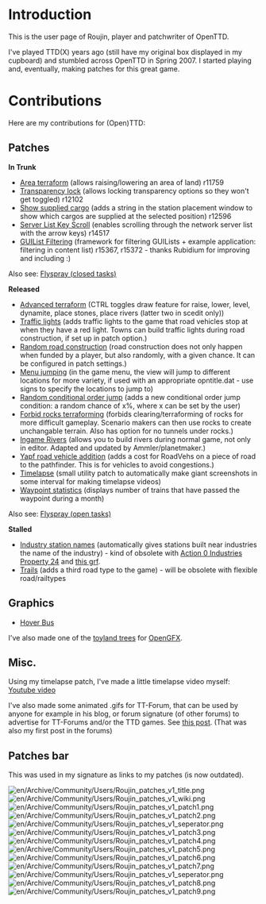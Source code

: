 = Introduction =

This is the user page of Roujin, player and patchwriter of OpenTTD.

I've played TTD(X) years ago (still have my original box displayed in my cupboard) and stumbled across OpenTTD in Spring 2007. I started playing and, eventually, making patches for this great game.


= Contributions =
Here are my contributions for (Open)TTD:

== Patches ==
'''In Trunk'''
* [http://www.tt-forums.net/viewtopic.php?f=33&t=34443 Area terraform] (allows raising/lowering an area of land) r11759
* [http://www.tt-forums.net/viewtopic.php?f=33&t=36190 Transparency lock] (allows locking transparency options so they won't get toggled) r12102
* [http://www.tt-forums.net/viewtopic.php?f=33&t=35661 Show supplied cargo] (adds a string in the station placement window to show which cargos are supplied at the selected position) r12596
* [http://bugs.openttd.org/task/2194 Server List Key Scroll] (enables scrolling through the network server list with the arrow keys) r14517
* [http://bugs.openttd.org/task/2593 GUIList Filtering] (framework for filtering GUILists + example application: filtering in content list) r15367, r15372 - thanks Rubidium for improving and including :)
Also see: [http://bugs.openttd.org/index.php?string=&project=1&search_name=&type%5b%5d=4&sev%5b%5d=&pri%5b%5d=&due%5b%5d=&reported%5b%5d=&cat%5b%5d=&status%5b%5d=closed&percent%5b%5d=&opened=Roujin&dev=&closed=&duedatefrom=&duedateto=&changedfrom=&changedto=&openedfrom=&openedto=&closedfrom=&closedto=&do=index Flyspray (closed tasks)]

'''Released'''
* [http://www.tt-forums.net/viewtopic.php?f=33&t=35627 Advanced terraform] (CTRL toggles draw feature for raise, lower, level, dynamite, place stones, place rivers (latter two in scedit only))
* [http://www.tt-forums.net/viewtopic.php?f=33&t=36261 Traffic lights] (adds traffic lights to the game that road vehicles stop at when they have a red light. Towns can build traffic lights during road construction, if set up in patch option.)
* [http://www.tt-forums.net/viewtopic.php?f=33&t=36438 Random road construction] (road construction does not only happen when funded by a player, but also randomly, with a given chance. It can be configured in patch settings.)
* [http://www.tt-forums.net/viewtopic.php?f=33&t=36925 Menu jumping] (in the game menu, the view will jump to different locations for more variety, if used with an appropriate opntitle.dat - use signs to specify the locations to jump to)
* [http://bugs.openttd.org/task/1989 Random conditional order jump] (adds a new conditional order jump condition: a random chance of x%, where x can be set by the user)
* [http://www.tt-forums.net/viewtopic.php?f=33&t=37622 Forbid rocks terraforming] (forbids clearing/terraforming of rocks for more difficult gameplay. Scenario makers can then use rocks to create unchangable terrain. Also has option for no tunnels under rocks.)
* [http://bugs.openttd.org/task/1884 Ingame Rivers] (allows you to build rivers during normal game, not only in editor. Adapted and updated by Ammler/planetmaker.)
* [http://www.tt-forums.net/viewtopic.php?p=712102#p712102 Yapf road vehicle addition] (adds a cost for RoadVehs on a piece of road to the pathfinder. This is for vehicles to avoid congestions.)
* [http://www.tt-forums.net/viewtopic.php?f=33&t=40114 Timelapse] (small utility patch to automatically make giant screenshots in some interval for making timelapse videos)
* [http://bugs.openttd.org/task/2620 Waypoint statistics] (displays number of trains that have passed the waypoint during a month)
Also see: [http://bugs.openttd.org/index.php?string=&project=1&search_name=&type%5b%5d=4&sev%5b%5d=&pri%5b%5d=&due%5b%5d=&reported%5b%5d=&cat%5b%5d=&status%5b%5d=open&percent%5b%5d=&opened=Roujin&dev=&closed=&duedatefrom=&duedateto=&changedfrom=&changedto=&openedfrom=&openedto=&closedfrom=&closedto=&do=index Flyspray (open tasks)]

'''Stalled'''
* [http://www.tt-forums.net/viewtopic.php?f=33&t=35613 Industry station names] (automatically gives stations built near industries the name of the industry) - kind of obsolete with [http://wiki.ttdpatch.net/tiki-index.php?page=Action0Industries#Default_name_for_nearby_station_24_ Action 0 Industries Property 24] and [http://www.tt-forums.net/viewtopic.php?f=26&t=40523 this grf].
* [http://www.tt-forums.net/viewtopic.php?f=33&t=38108 Trails] (adds a third road type to the game) - will be obsolete with flexible road/railtypes

== Graphics ==
* [http://www.tt-forums.net/viewtopic.php?f=36&t=41363 Hover Bus]

I've also made one of the [http://www.tt-forums.net/viewtopic.php?p=664352#p664352 toyland trees] for [[en/Archive/Community/Graphics Replacement|OpenGFX]].

== Misc. ==
Using my timelapse patch, I've made a little timelapse video myself: [http://de.youtube.com/watch?v=txTUNLBF6hQ Youtube video]

I've also made some animated .gifs for TT-Forum, that can be used by anyone for example in his blog, or forum signature (of other forums) to advertise for TT-Forums and/or the TTD games.
See [http://www.tt-forums.net/viewtopic.php?p=572050#p572050 this post]. (That was also my first post in the forums)

== Patches bar ==

This was used in my signature as links to my patches (is now outdated).

[[File:en/Archive/Community/Users/Roujin patches v1 title.png]][[File:en/Archive/Community/Users/Roujin patches v1 wiki.png]]<br>[[File:en/Archive/Community/Users/Roujin patches v1 patch1.png]][[File:en/Archive/Community/Users/Roujin patches v1 patch2.png]][[File:en/Archive/Community/Users/Roujin patches v1 seperator.png]][[File:en/Archive/Community/Users/Roujin patches v1 patch3.png]][[File:en/Archive/Community/Users/Roujin patches v1 patch4.png]][[File:en/Archive/Community/Users/Roujin patches v1 patch5.png]][[File:en/Archive/Community/Users/Roujin patches v1 patch6.png]][[File:en/Archive/Community/Users/Roujin patches v1 patch7.png]][[File:en/Archive/Community/Users/Roujin patches v1 seperator.png]][[File:en/Archive/Community/Users/Roujin patches v1 patch8.png]][[File:en/Archive/Community/Users/Roujin patches v1 patch9.png]]